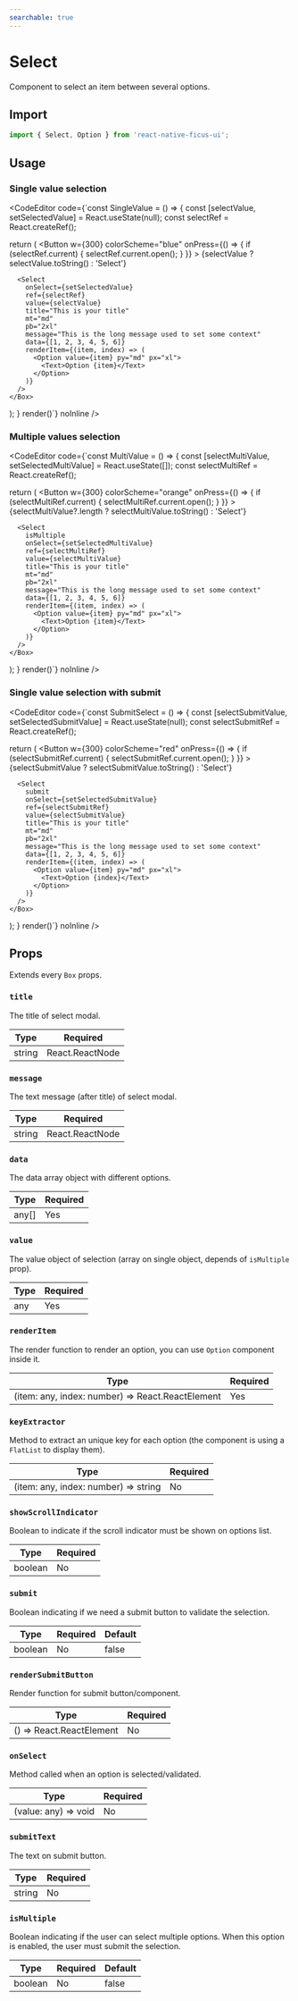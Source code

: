 ```yaml
---
searchable: true
---
```



# Select

Component to select an item between several options.

## Import

```js
import { Select, Option } from 'react-native-ficus-ui';
```

## Usage

### Single value selection

<CodeEditor code={`const SingleValue = () => {
  const [selectValue, setSelectedValue] = React.useState(null);
  const selectRef = React.createRef();

  return (
    <Box>
      <Button
        w={300}
        colorScheme="blue"
        onPress={() => {
          if (selectRef.current) {
            selectRef.current.open();
          }
        }}
      >
        {selectValue ? selectValue.toString() : 'Select'}
      </Button>

      <Select
        onSelect={setSelectedValue}
        ref={selectRef}
        value={selectValue}
        title="This is your title"
        mt="md"
        pb="2xl"
        message="This is the long message used to set some context"
        data={[1, 2, 3, 4, 5, 6]}
        renderItem={(item, index) => (
          <Option value={item} py="md" px="xl">
            <Text>Option {item}</Text>
          </Option>
        )}
      />
    </Box>
  );
}
render(<SingleValue />)`} noInline />

### Multiple values selection

<CodeEditor code={`const MultiValue = () => {
  const [selectMultiValue, setSelectedMultiValue] = React.useState([]);
  const selectMultiRef = React.createRef();

  return (
    <Box>
      <Button
        w={300}
        colorScheme="orange"
        onPress={() => {
          if (selectMultiRef.current) {
            selectMultiRef.current.open();
          }
        }}
      >
        {selectMultiValue?.length ? selectMultiValue.toString() : 'Select'}
      </Button>

      <Select
        isMultiple
        onSelect={setSelectedMultiValue}
        ref={selectMultiRef}
        value={selectMultiValue}
        title="This is your title"
        mt="md"
        pb="2xl"
        message="This is the long message used to set some context"
        data={[1, 2, 3, 4, 5, 6]}
        renderItem={(item, index) => (
          <Option value={item} py="md" px="xl">
            <Text>Option {item}</Text>
          </Option>
        )}
      />
    </Box>
  );
}
render(<MultiValue />)`} noInline />

### Single value selection with submit

<CodeEditor code={`const SubmitSelect = () => {
  const [selectSubmitValue, setSelectedSubmitValue] = React.useState(null);
  const selectSubmitRef = React.createRef();

  return (
    <Box>
      <Button
        w={300}
        colorScheme="red"
        onPress={() => {
          if (selectSubmitRef.current) {
            selectSubmitRef.current.open();
          }
        }}
      >
        {selectSubmitValue ? selectSubmitValue.toString() : 'Select'}
      </Button>

      <Select
        submit
        onSelect={setSelectedSubmitValue}
        ref={selectSubmitRef}
        value={selectSubmitValue}
        title="This is your title"
        mt="md"
        pb="2xl"
        message="This is the long message used to set some context"
        data={[1, 2, 3, 4, 5, 6]}
        renderItem={(item, index) => (
          <Option value={item} py="md" px="xl">
            <Text>Option {index}</Text>
          </Option>
        )}
      />
    </Box>
  );
}
render(<SubmitSelect />)`} noInline />

## Props

Extends every `Box` props.

### `title`

The title of select modal.

| Type   | Required        |
| ------ | --------------- |
| string | React.ReactNode | No |

### `message`

The text message (after title) of select modal.

| Type   | Required        |
| ------ | --------------- |
| string | React.ReactNode | No |

### `data`

The data array object with different options.

| Type  | Required |
| ----- | -------- |
| any[] | Yes      |

### `value`

The value object of selection (array on single object, depends of `isMultiple` prop).

| Type | Required |
| ---- | -------- |
| any  | Yes      |

### `renderItem`

The render function to render an option, you can use `Option` component inside it.

| Type                                             | Required |
| ------------------------------------------------ | -------- |
| (item: any, index: number) => React.ReactElement | Yes      |

### `keyExtractor`

Method to extract an unique key for each option (the component is using a `FlatList` to display them).

| Type                                 | Required |
| ------------------------------------ | -------- |
| (item: any, index: number) => string | No       |

### `showScrollIndicator`

Boolean to indicate if the scroll indicator must be shown on options list.

| Type    | Required |
| ------- | -------- |
| boolean | No       |

### `submit`

Boolean indicating if we need a submit button to validate the selection.

| Type    | Required | Default |
| ------- | -------- | ------- |
| boolean | No       | false   |

### `renderSubmitButton`

Render function for submit button/component.

| Type                     | Required |
| ------------------------ | -------- |
| () => React.ReactElement | No       |

### `onSelect`

Method called when an option is selected/validated.

| Type                 | Required |
| -------------------- | -------- |
| (value: any) => void | No       |

### `submitText`

The text on submit button.

| Type   | Required |
| ------ | -------- |
| string | No       |

### `isMultiple`

Boolean indicating if the user can select multiple options. When this option is enabled, the user must submit the selection.

| Type    | Required | Default |
| ------- | -------- | ------- |
| boolean | No       | false   |
